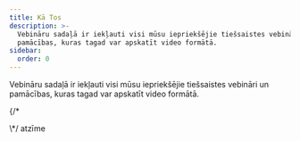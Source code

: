 ```yaml
---
title: Kā Tos
description: >-
  Vebināru sadaļā ir iekļauti visi mūsu iepriekšējie tiešsaistes vebināri un
  pamācības, kuras tagad var apskatīt video formātā.
sidebar:
  order: 0
---
```


Vebināru sadaļā ir iekļauti visi mūsu iepriekšējie tiešsaistes vebināri un pamācības, kuras tagad var apskatīt video formātā.

<CloudinaryImage width="700" height="525" resize="scale" quality="best" alt="Drīzumā" src="academy/webinars" errorImage="noimage_opaque_nyrtl0.png" />


{/\*<LinkCard title="Atklājiet lieliskus piedāvājumus" description="The guide gives you some tips on how to search for things to sell on Wink." href="/guides/discover-great-deals/" />


<LinkCard title="Poga REZERVĒT TAGAD" description="This guide steps hotels through how to do the simplest integration with Wink with a 'Book Now' button." href="/guides/the-book-now-button/" />


<LinkCard title="Ieskats muļķiem" description="This guides shows you how to use analytics effectively from the perspective of a supplier and an affiliate." href="/guides/insight-for-dummies/" />


<LinkCard title="Integrācija ar TripPay" description="The guide gives you step-by-step instructions on how to do a full integration with TripPay as a travel company wishing to outsource the payment process." href="/guides/integrating-with-trip-pay/" />
\*/ atzīme

